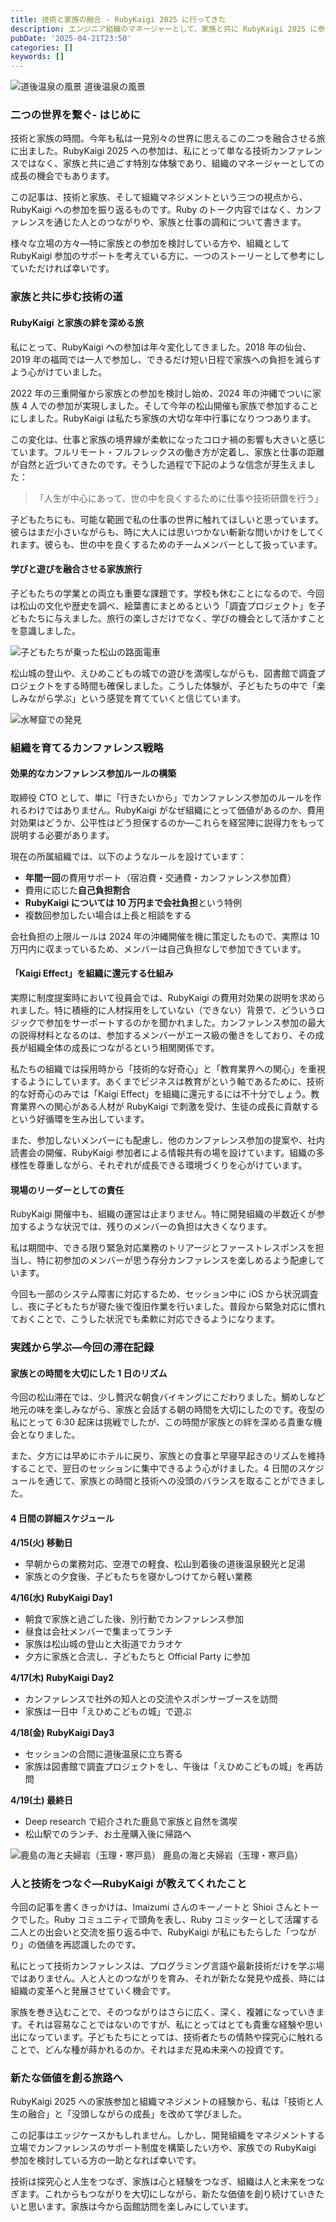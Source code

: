 ```yaml
---
title: 技術と家族の融合 - RubyKaigi 2025 に行ってきた
description: エンジニア組織のマネージャーとして、家族と共に RubyKaigi 2025 に参加した体験から得られた気づきと学びを共有します。
pubDate: '2025-04-21T23:50'
categories: []
keywords: []
---
```


![道後温泉の風景](/web-nikki/img/photo/P4150998.jpeg)
道後温泉の風景

### 二つの世界を繋ぐ- はじめに

技術と家族の時間。今年も私は一見別々の世界に思えるこの二つを融合させる旅に出ました。RubyKaigi 2025 への参加は、私にとって単なる技術カンファレンスではなく、家族と共に過ごす特別な体験であり、組織のマネージャーとしての成長の機会でもあります。

この記事は、技術と家族、そして組織マネジメントという三つの視点から、RubyKaigi への参加を振り返るものです。Ruby のトーク内容ではなく、カンファレンスを通じた人とのつながりや、家族と仕事の調和について書きます。

様々な立場の方々—特に家族との参加を検討している方や、組織として RubyKaigi 参加のサポートを考えている方に、一つのストーリーとして参考にしていただければ幸いです。

### 家族と共に歩む技術の道

#### RubyKaigi と家族の絆を深める旅

私にとって、RubyKaigi への参加は年々変化してきました。2018 年の仙台、2019 年の福岡では一人で参加し、できるだけ短い日程で家族への負担を減らすよう心がけていました。

2022 年の三重開催から家族との参加を検討し始め、2024 年の沖縄でついに家族 4 人での参加が実現しました。そして今年の松山開催も家族で参加することにしました。RubyKaigi は私たち家族の大切な年中行事になりつつあります。

この変化は、仕事と家族の境界線が柔軟になったコロナ禍の影響も大きいと感じています。フルリモート・フルフレックスの働き方が定着し、家族と仕事の距離が自然と近づいてきたのです。そうした過程で下記のような信念が芽生えました：

> 「人生が中心にあって、世の中を良くするために仕事や技術研鑽を行う」

子どもたちにも、可能な範囲で私の仕事の世界に触れてほしいと思っています。彼らはまだ小さいながらも、時に大人には思いつかない斬新な問いかけをしてくれます。彼らも、世の中を良くするためのチームメンバーとして扱っています。

#### 学びと遊びを融合させる家族旅行

子どもたちの学業との両立も重要な課題です。学校も休むことになるので、今回は松山の文化や歴史を調べ、絵葉書にまとめるという「調査プロジェクト」を子どもたちに与えました。旅行の楽しさだけでなく、学びの機会として活かすことを意識しました。

![子どもたちが乗った松山の路面電車](/web-nikki/img/photo/IMG_7197.jpeg)

松山城の登山や、えひめこどもの城での遊びを満喫しながらも、図書館で調査プロジェクトをする時間も確保しました。こうした体験が、子どもたちの中で「楽しみながら学ぶ」という感覚を育てていくと信じています。

![水琴窟での発見](/web-nikki/img/photo/IMG_7196.jpeg)

### 組織を育てるカンファレンス戦略

#### 効果的なカンファレンス参加ルールの構築

取締役 CTO として、単に「行きたいから」でカンファレンス参加のルールを作れるわけではありません。RubyKaigi がなぜ組織にとって価値があるのか、費用対効果はどうか、公平性はどう担保するのか—これらを経営陣に説得力をもって説明する必要があります。

現在の所属組織では、以下のようなルールを設けています：

- **年間一回**の費用サポート（宿泊費・交通費・カンファレンス参加費）
- 費用に応じた**自己負担割合**
- **RubyKaigi については 10 万円まで会社負担**という特例
- 複数回参加したい場合は上長と相談をする

会社負担の上限ルールは 2024 年の沖縄開催を機に策定したもので、実際は 10 万円内に収まっているため、メンバーは自己負担なしで参加できています。

#### 「Kaigi Effect」を組織に還元する仕組み

実際に制度提案時において役員会では、RubyKaigi の費用対効果の説明を求められました。特に積極的に人材採用をしていない（できない）背景で、どういうロジックで参加をサーポートするのかを聞かれました。カンファレンス参加の最大の説得材料となるのは、参加するメンバーがエース級の働きをしており、その成長が組織全体の成長につながるという相関関係です。

私たちの組織では採用時から「技術的な好奇心」と「教育業界への関心」を重視するようにしています。あくまでビジネスは教育がという軸であるために、技術的な好奇心のみでは「Kaigi Effect」を組織に還元するには不十分でしょう。教育業界への関心がある人材が RubyKaigi で刺激を受け、生徒の成長に貢献するという好循環を生み出しています。

また、参加しないメンバーにも配慮し、他のカンファレンス参加の提案や、社内読書会の開催、RubyKaigi 参加者による情報共有の場を設けています。組織の多様性を尊重しながら、それぞれが成長できる環境づくりを心がけています。

#### 現場のリーダーとしての責任

RubyKaigi 開催中も、組織の運営は止まりません。特に開発組織の半数近くが参加するような状況では、残りのメンバーの負担は大きくなります。

私は期間中、できる限り緊急対応業務のトリアージとファーストレスポンスを担当し、特に初参加のメンバーが思う存分カンファレンスを楽しめるよう配慮しています。

今回も一部のシステム障害に対応するため、セッション中に iOS から状況調査し、夜に子どもたちが寝た後で復旧作業を行いました。普段から緊急対応に慣れておくことで、こうした状況でも柔軟に対応できるようになります。

### 実践から学ぶ—今回の滞在記録

#### 家族との時間を大切にした 1 日のリズム

今回の松山滞在では、少し贅沢な朝食バイキングにこだわりました。鯛めしなど地元の味を楽しみながら、家族と会話する朝の時間を大切にしたのです。夜型の私にとって 6:30 起床は挑戦でしたが、この時間が家族との絆を深める貴重な機会となりました。

また、夕方には早めにホテルに戻り、家族との食事と早寝早起きのリズムを維持することで、翌日のセッションに集中できるよう心がけました。4 日間のスケジュールを通じて、家族との時間と技術への没頭のバランスを取ることができました。

#### 4 日間の詳細スケジュール

**4/15(火) 移動日**

- 早朝からの業務対応、空港での軽食、松山到着後の道後温泉観光と足湯
- 家族との夕食後、子どもたちを寝かしつけてから軽い業務

**4/16(水) RubyKaigi Day1**

- 朝食で家族と過ごした後、別行動でカンファレンス参加
- 昼食は会社メンバーで集まってランチ
- 家族は松山城の登山と大街道でカラオケ
- 夕方に家族と合流し、子どもたちと Official Party に参加

**4/17(木) RubyKaigi Day2**

- カンファレンスで社外の知人との交流やスポンサーブースを訪問
- 家族は一日中「えひめこどもの城」で遊ぶ

**4/18(金) RubyKaigi Day3**

- セッションの合間に道後温泉に立ち寄る
- 家族は図書館で調査プロジェクトをし、午後は「えひめこどもの城」を再訪問

**4/19(土) 最終日**

- Deep research で紹介された鹿島で家族と自然を満喫
- 松山駅でのランチ、お土産購入後に帰路へ

![鹿島の海と夫婦岩（玉理・寒戸島）](/web-nikki/img/photo/P4191046.JPG)
鹿島の海と夫婦岩（玉理・寒戸島）

### 人と技術をつなぐ—RubyKaigi が教えてくれたこと

今回の記事を書くきっかけは、Imaizumi さんのキーノートと Shioi さんとトークでした。Ruby コミュニティで頭角を表し、Ruby コミッターとして活躍する二人との出会いと交流を振り返る中で、RubyKaigi が私にもたらした「つながり」の価値を再認識したのです。

私にとって技術カンファレンスは、プログラミング言語や最新技術だけを学ぶ場ではありません。人と人とのつながりを育み、それが新たな発見や成長、時には組織の変革へと発展させていく機会です。

家族を巻き込むことで、そのつながりはさらに広く、深く、複雑になっていきます。それは容易なことではないのですが、私にとってはとても貴重な経験や思い出になっています。子どもたちにとっては、技術者たちの情熱や探究心に触れることで、どんな種が蒔かれるのか。それはまだ見ぬ未来への投資です。

### 新たな価値を創る旅路へ

RubyKaigi 2025 への家族参加と組織マネジメントの経験から、私は「技術と人生の融合」と「没頭しながらの成長」を改めて学びました。

この記事はエッジケースかもしれません。しかし、開発組織をマネジメントする立場でカンファレンスのサポート制度を構築したい方や、家族での RubyKaigi 参加を検討している方の一助となれば幸いです。

技術は探究心と人生をつなぎ、家族は心と経験をつなぎ、組織は人と未来をつなぎます。これからもつながりを大切にしながら、新たな価値を創り続けていきたいと思います。家族は今から函館訪問を楽しみにしています。
